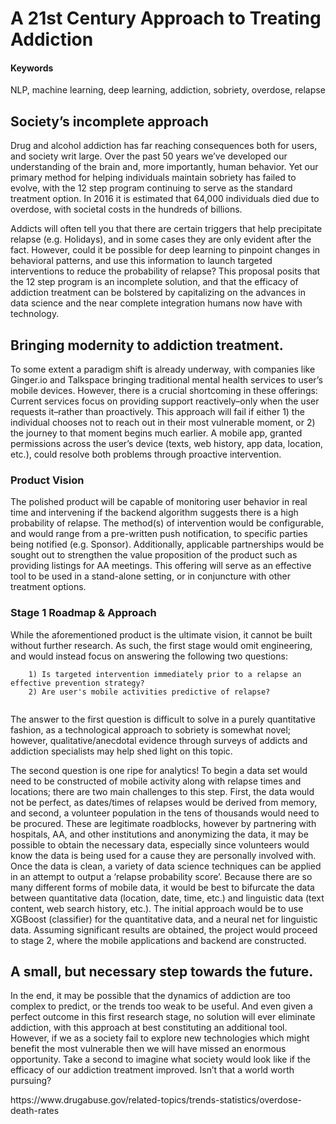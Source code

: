 # A 21st Century Approach to Treating Addiction 

#### Keywords {-}

NLP, machine learning, deep learning, addiction, sobriety, overdose, relapse

## Society's incomplete approach

Drug and alcohol addiction has far reaching consequences both for users, and society writ large.  Over the past 50 years we've developed our understanding of the brain and, more importantly, human behavior.  Yet our primary method for helping individuals maintain sobriety has failed to evolve, with the 12 step program continuing to serve as the standard treatment option.  In 2016 it is estimated that 64,000 individuals died due to overdose, with societal costs in the hundreds of billions.<source>  

Addicts will often tell you that there are certain triggers that help precipitate relapse (e.g. Holidays), and in some cases they are only evident after the fact.  However, could it be possible for deep learning to pinpoint changes in behavioral patterns, and use this information to launch targeted interventions to reduce the probability of relapse?  This proposal posits that the 12 step program is an incomplete solution, and that the efficacy of addiction treatment can be bolstered by capitalizing on the advances in data science and the near complete integration humans now have with technology.

## Bringing modernity to addiction treatment.

To some extent a paradigm shift is already underway, with companies like Ginger.io and Talkspace bringing traditional mental health services to user's mobile devices.  However, there is a crucial shortcoming in these offerings: Current services focus on providing support reactively--only when the user requests it--rather than proactively.  This approach will fail if either 1) the individual chooses not to reach out in their most vulnerable moment, or 2) the journey to that moment begins much earlier.  A mobile app, granted permissions across the user's device (texts, web history, app data, location, etc.), could resolve both problems through proactive intervention.

### Product Vision

The polished product will be capable of monitoring user behavior in real time and intervening if the backend algorithm suggests there is a high probability of relapse.  The method(s) of intervention would be configurable, and would range from a pre-written push notification, to specific parties being notified (e.g. Sponsor).  Additionally, applicable partnerships would be sought out to strengthen the value proposition of the product such as providing listings for AA meetings.  This offering will serve as an effective tool to be used in a stand-alone setting, or in conjuncture with other treatment options.  


### Stage 1 Roadmap & Approach

While the aforementioned product is the ultimate vision, it cannot be built without further research.   As such, the first stage would omit engineering, and would instead focus on answering the following two questions: 
        
        1) Is targeted intervention immediately prior to a relapse an effective prevention strategy?
        2) Are user's mobile activities predictive of relapse?  
        
The answer to the first question is difficult to solve in a purely quantitative fashion, as a technological approach to sobriety is somewhat novel; however, qualitative/anecdotal evidence through surveys of addicts and addiction specialists may help shed light on this topic.
        
The second question is one ripe for analytics! To begin a data set would need to be constructed of mobile activity along with relapse times and locations; there are two main challenges to this step.  First, the data would not be perfect, as dates/times of relapses would be derived from memory, and second, a volunteer population in the tens of thousands would need to be procured.  These are legitimate roadblocks, however by partnering with hospitals, AA, and other institutions and anonymizing the data, it may be possible to obtain the necessary data, especially since volunteers would know the data is being used for a cause they are personally involved with.  Once the data is clean, a variety of data science techniques can be applied in an attempt to output a 'relapse probability score'.  Because there are so many different forms of mobile data, it would be best to bifurcate the data between quantitative data  (location, date, time, etc.) and linguistic data (text content, web search history, etc.).  The initial approach would be to use XGBoost (classifier) for the quantitative data, and a neural net for linguistic data.  Assuming significant results are obtained, the project would proceed to stage 2, where the mobile applications and backend are constructed.
        
## A small, but necessary step towards the future.

In the end, it may be possible that the dynamics of addiction are too complex to predict, or the trends too weak to be useful.  And even given a perfect outcome in this first research stage, no solution will ever eliminate addiction, with this approach at best constituting an additional tool.  However, if we as a society fail to explore new technologies which might benefit the most vulnerable then we will have missed an enormous opportunity.  Take a second to imagine what society would look like if the efficacy of our addiction treatment improved.  Isn't that a world worth pursuing?

https://www.drugabuse.gov/related-topics/trends-statistics/overdose-death-rates

